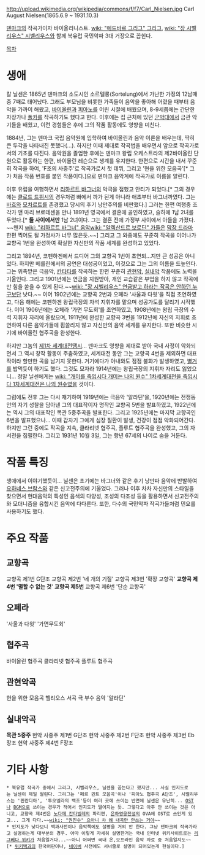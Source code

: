 http://upload.wikimedia.org/wikipedia/commons/f/f7/Carl_Nielsen.jpg
Carl August Nielsen(1865.6.9 ~ 1931.10.3)

[[덴마크]]의 작곡가이자 바이올리니스트. [[wiki: "에드바르 그리그" 그리그]], [[wiki: "장 시벨리우스" 시벨리우스]]와 함께 북유럽 국민악파 3대 거장으로 꼽힌다.

[[목차]]

= 생애 =
칼 닐센은 1865년 덴마크의 소도시인 소르텔룽(Sortelung)에서 가난한 가정의 12남매중 7째로 태어났다. 그래도 부모님을 비롯한 가족들이 음악을 좋아해 어렸을 때부터 음악을 가까이 해왔고, [[바이올린]]과 [[피아노]]를 어린 시절에 배웠으며, 8-9세쯤에는 간단한 자장가나 [[폴카]]를 작곡하기도 했다고 한다. 이후에는 집 근처에 있던 [[군악대]]에서 금관 악기들을 배웠고, 이런 경험들은 후에 그의 작품 활동에도 영향을 미친다.

1884년, 그는 덴마크 국립 음악원에 입학하여 바이올린과 음악 이론을 배우는데, 딱히 큰 두각을 나타내진 못했다(...). 하지만 이때 제대로 작곡법을 배우면서 앞으로 작곡가로서의 기초를 다진다. 음악원을 졸업한 후에는 덴마크 왕립 오케스트라의 제2바이올린 단원으로 활동하는 한편, 바이올린 레슨으로 생계를 유지한다. 한편으로 시간을 내서 꾸준히 작곡을 하여, 'F조의 사중주'로 작곡가로서 첫 데뷔, 그리고 '현을 위한 모음곡'[* 그가 처음 작품 번호를 붙인 작품이다.]으로 덴마크 음악계에 작곡가로 이름을 알린다.

이후 유럽을 여행하면서 [[리하르트 바그너]]의 악극을 접했고 안티가 되었다.[* 그의 경우에는 [[클로드 드뷔시]]의 경우처럼 빠에서 까가 된게 아니라 애초부터 바그너까였다. 그는 [[바흐]]와 [[모차르트]]를 존경했고 당시의 후기 낭만주의를 비판했다.] 그러는 한편 여행중 조각가 앤 마리 브로데센을 만나 1891년 영국에서 결혼에 골인하였고, 슬하에 1남 2녀를 두었다.[* '''둘 사이에서만''' 1남 2녀이다. 그는 결혼 전에 가정부 사이에서 아들을 가졌다. ~~왠지 [[wiki: "리하르트 바그너" 음악]][[wiki: "알렉산드르 보로딘" 가들]]은 [[막장 드라마]] 한편 찍어도 될 가정사가 너무 많은듯.~~] 그리고 그 와중에도 꾸준히 작곡을 이어나가 교향곡 1번을 완성하여 확실한 자신만의 작품 세계를 완성하고 있었다.

그리고 1894년, 코펜하겐에서 드디어 그의 교향곡 1번이 초연되...지만 큰 성공은 아니었다. 하지만 베를린에서의 공연은 대성공이었고, 이것으로 그는 그의 이름을 드높인다. 그는 위촉받은 극음악, [[칸타타]]를 작곡하는 한편 꾸준히 [[관현악]], [[실내악]] 작품에도 노력을 기울인다. 그리고 1901년에는 연금을 지원받아, 개인 교습같은 부업을 하지 않고 작곡에만 힘을 쏟을 수 있게 된다.~~[[wiki: "장 시벨리우스" 연금받고 하라는 작곡은 안하던 누구]]보단 낫다.~~ 이어 1902년에는 교향곡 2번과 오페라 '사울과 다윗'을 직접 초연하였고, 다음 해에는 코펜하겐 왕립극장의 차석 지휘자를 맡으며 성공가도를 달리기 시작했다. 이어 1906년에는 오페라 '가면 무도회'를 초연하였고, 1908년에는 왕립 극장의 수석 지휘자 자리에 올랐으며, 1911년에 완성한 교향곡 3번을 1912년에 자신의 지휘로 초연하여 다른 음악가들에 휩쓸리지 않고 자신만의 음악 세계를 유지한다. 또한 비슷한 시기에 바이올린 협주곡을 완성한다.

하지만 그놈의 [[제1차 세계대전]]땜시... 덴마크도 영향을 제대로 받아 국내 사정이 악화되면서 그 역시 창작 활동이 주춤하였고, 세계대전 동안 그는 교향곡 4번을 제외하면 대표작이라 할만한 곡을 남기지 못한다. 거기에다가 아내와도 점점 불화가 발생하였고, [[별거]]를 밥먹듯이 하기도 했다. 그것도 모자라 1914년에는 왕립극장의 지휘자 자리도 잃었으니... 정말 닐센에게는 [[wiki: "개미를 죽입시다 개미는 나의 원수" 1차세계대전을 죽입시다 1차세계대전은 나의 원수]]였을 것이다.

그럼에도 전후 그는 다시 재기하여 1919년에는 극음악 '알라딘'을, 1920년에는 전쟁동안의 자기 성찰을 담아낸 그의 대표작이자 명작인 교향곡 5번을 발표하였고, 1922년에는 역시 그의 대표작인 목관 5중주곡을 발표한다. 그리고 1925년에는 마지막 교향곡인 6번을 발표했으나... 이때 갑자기 그에게 심장 질환이 발생, 건강이 점점 악화되어간다. 하지만 그런 중에도 작곡을 지속, 클라리넷 협주곡, 플루트 협주곡을 완성했고, 그의 자서전을 집필한다. 그리고 1931년 10월 3일, 그는 향년 67세의 나이로 숨을 거둔다.

= 작품 특징 =
생애에서 이야기했듯이... 닐센은 초기에는 바그너와 같은 후기 낭만파 음악에 반발하여 [[요하네스 브람스]]와 같은 신고전주의에 기울었다. 그러나 이후 차차 자신만의 스타일을 찾으면서 현대음악의 특성인 음색의 다양성, 조성의 다조성 등을 활용하면서 신고전주의와 모더니즘을 융합시킨 음악에 다다른다. 또한, 다수의 국민악파 작곡가들처럼 민요를 사용하기도 했다.

= 주요 작품 =
== 교향곡 ==
교향곡 제1번 G단조
교향곡 제2번 '네 개의 기질'
교향곡 제3번 '확장 교향곡'
'''교향곡 제4번 '멸할 수 없는 것''''
'''교향곡 제5번'''
교향곡 제6번 '단순 교향곡'
== 오페라 ==
'사울과 다윗'
'가면무도회'
== 협주곡 ==
바이올린 협주곡
클라리넷 협주곡
플루트 협주곡
== 관현악곡 ==
현을 위한 모음곡
헬리오스 서곡
극 부수 음악 '알라딘'
== 실내악곡 ==
'''목관 5중주'''
현악 사중주 제1번 G단조
현악 사중주 제2번 F단조
현악 사중주 제3번 Eb장조
현악 사중주 제4번 F장조

= 기타 사항 =
 * 북유럽 작곡가 중에서 그리그, 시벨리우스, 닐센을 꼽는다고 했지만... 사실 인지도로는 닐센이 제일 딸린다. 그리그는 '페르 귄트 모음곡'이나 '피아노 협주곡 A단조', 시벨리우스는 '핀란디아', '투오넬라의 백조'등이 여러 곳에 쓰이는 반면에 닐센은 유난히... [[OST]]나 [[BGM]]으로 쓰이는 경우가 적어서 인지도가 떨어지는 듯. 그렇다고 아주 안 쓰이는 것은 아니고, 교향곡 제4번은 [[노다메 칸타빌레]]의 파리편, [[은하영웅전설]]의 OVA에 OST로 쓰인게 있고... 그게 다다.~~[[wiki: "권진수" 으아니 챠 왜 내곡만 안쓰는 거야]]~~
 * 인지도가 낮다보니 백과사전이나 음악책에도 설명을 거의 안 한다. 그냥 덴마크의 작곡가라고 설명하는게 대부분의 경우. 아마 이렇게 자세히 설명한거는 국내 인터넷 위키사이트로는 [[리그베다 위키]]가 처음일거다...~~아니 어쩌면 국내 온,오프라인 음악 자료 중 처음일지도~~[* [[위키백과]]의 한국어판이나, [[네이버]] 사전에도 서너줄로 설명이 되어있는게 현실이다.]
